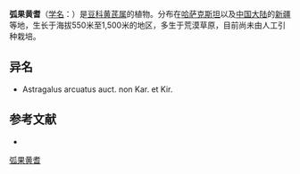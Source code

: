 {{Speciesbox
| name = 弧果黄耆
| status = 
| status_system = 
| image =
| genus = Astragalus
| species = subarcuatus
| authority = M. Popov in Not.
}}

'''弧果黄耆'''（[[学名|学名]]：{{lang|la|''Astragalus subarcuatus''}}）是[[豆科|豆科]][[黄芪属|黄芪属]]的植物。分布在[[哈萨克斯坦|哈萨克斯坦]]以及[[中国大陆|中国大陆]]的[[新疆|新疆]]等地，生长于海拔550米至1,500米的地区，多生于荒漠草原，目前尚未由人工引种栽培。

== 异名 ==
* Astragalus arcuatus auct. non Kar. et Kir.

== 参考文献 ==
<div class="references-small">
* {{cite web| url =http://www.bioinfo.cn/db05/KmzwSpecies.php?action=view&id=15815| title =弧果黄耆| work =《中国高等植物数据库全库》| publisher =中国科学院微生物研究所| author =昆明植物研究所| accessdate =2009-02-25| deadurl =yes| archiveurl =https://web.archive.org/web/20160305014701/http://www.bioinfo.cn/db05/KmzwSpecies.php?action=view&id=15815| archivedate =2016-03-05}}
</div>
{{Taxonbar|from=Q11067864}}

[[Category:黄芪属|弧果黄耆]]


{{植物小作品}}